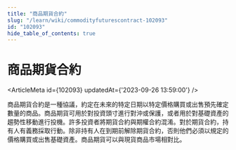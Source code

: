```yaml
---
title: "商品期貨合約"
slug: "/learn/wiki/commodityfuturescontract-102093"
id: "102093"
hide_table_of_contents: true
---
```



# 商品期貨合約

<ArticleMeta id={102093} updatedAt={'2023-09-26 13:59:00'} />
<div className='border-solid border-b border-t-0 my-4 border-[var(--ifm-color-gray-300)]' />

商品期貨合約是一種協議，約定在未來的特定日期以特定價格購買或出售預先確定數量的商品。商品期貨可用於對投資頭寸進行對沖或保護，或者用於對基礎資產的趨勢性移動進行投機。許多投資者將期貨合約與期權合約混淆。對於期貨合約，持有人有義務採取行動。除非持有人在到期前解除期貨合約，否則他們必須以規定的價格購買或出售基礎資產。商品期貨可以與現貨商品市場相對比。

